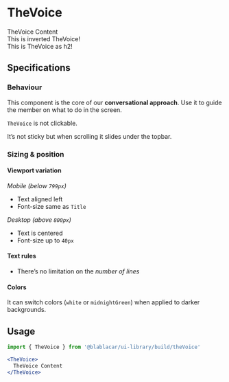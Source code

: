 

<Meta title="Text/TheVoice" />

# **TheVoice**

<Canvas>
  <Story name="Default">
    <TheVoice>
      TheVoice Content
    </TheVoice>
  </Story>
</Canvas>

<Canvas>
  <Story name="isInverted">
    <div style={{ backgroundColor: color.green }}>
      <TheVoice isInverted>This is inverted TheVoice!</TheVoice>
    </div>
  </Story>
</Canvas>

<Canvas>
  <Story name="as h2">
    <TheVoice as="h2">This is TheVoice as h2!</TheVoice>
  </Story>
</Canvas>

## Specifications

### Behaviour

This component is the core of our **conversational approach**.
Use it to guide the member on what to do in the screen.

`TheVoice` is not clickable.

It’s not sticky but when scrolling it slides under the topbar.

### Sizing & position

#### Viewport variation

_Mobile (below `799px`)_

- Text aligned left
- Font-size same as `Title`

_Desktop (above `800px`)_

- Text is centered
- Font-size up to `40px`

#### Text rules

- There’s no limitation on the _number of lines_

#### Colors

It can switch colors (`white` or `midnightGreen`) when applied to darker backgrounds.


## Usage

```jsx
import { TheVoice } from '@blablacar/ui-library/build/theVoice'

<TheVoice>
  TheVoice Content
</TheVoice>
```

<ArgsTable of={TheVoice} />
